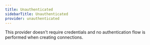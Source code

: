 ```yaml
---
title: Unauthenticated
sidebarTitle: Unauthenticated
provider: unauthenticated
---
```



<Overview />


This provider doesn't require credentials and no authentication flow is performed when creating connections.
